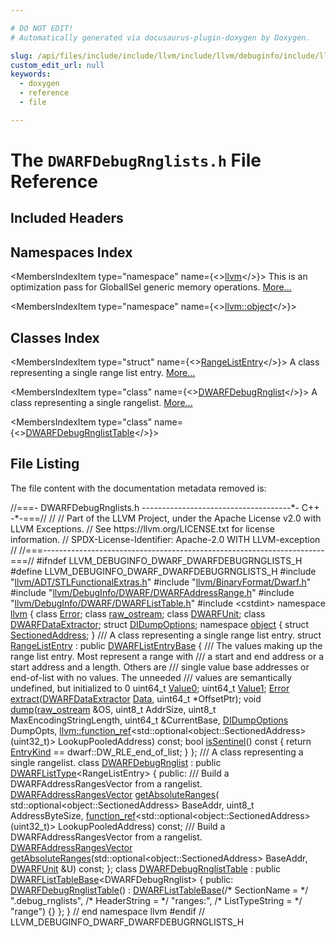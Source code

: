 ```yaml
---

# DO NOT EDIT!
# Automatically generated via docusaurus-plugin-doxygen by Doxygen.

slug: /api/files/include/include/llvm/include/llvm/debuginfo/include/llvm/debuginfo/dwarf/dwarfdebugrnglists-h
custom_edit_url: null
keywords:
  - doxygen
  - reference
  - file

---
```





# The `DWARFDebugRnglists.h` File Reference

<DoxygenPage pluginConfig={pluginConfig}>



## Included Headers

<IncludesList>
<IncludesListItem
  filePath="llvm/ADT/STLFunctionalExtras.h"
  permalink="/docs/api/files/include/include/llvm/include/llvm/adt/stlfunctionalextras-h"
  isLocal="true" />
<IncludesListItem
  filePath="llvm/BinaryFormat/Dwarf.h"
  permalink="/docs/api/files/include/include/llvm/include/llvm/binaryformat/dwarf-h"
  isLocal="true" />
<IncludesListItem
  filePath="llvm/DebugInfo/DWARF/DWARFAddressRange.h"
  permalink="/docs/api/files/include/include/llvm/include/llvm/debuginfo/include/llvm/debuginfo/dwarf/dwarfaddressrange-h"
  isLocal="true" />
<IncludesListItem
  filePath="llvm/DebugInfo/DWARF/DWARFListTable.h"
  permalink="/docs/api/files/include/include/llvm/include/llvm/debuginfo/include/llvm/debuginfo/dwarf/dwarflisttable-h"
  isLocal="true" />
<IncludesListItem
  filePath="cstdint"
  permalink=""
  isLocal="false" />
</IncludesList>

## Namespaces Index

<MembersIndex>

<MembersIndexItem
  type="namespace"
  name={<><a href="/docs/api/namespaces/llvm">llvm</a></>}>
This is an optimization pass for GlobalISel generic memory operations. <a href="/docs/api/namespaces/llvm/#details">More...</a>
</MembersIndexItem>

<MembersIndexItem
  type="namespace"
  name={<><a href="/docs/api/namespaces/llvm/object">llvm::object</a></>}>
</MembersIndexItem>

</MembersIndex>

## Classes Index

<MembersIndex>

<MembersIndexItem
  type="struct"
  name={<><a href="/docs/api/structs/llvm/rangelistentry">RangeListEntry</a></>}>
A class representing a single range list entry. <a href="/docs/api/structs/llvm/rangelistentry/#details">More...</a>
</MembersIndexItem>

<MembersIndexItem
  type="class"
  name={<><a href="/docs/api/classes/llvm/dwarfdebugrnglist">DWARFDebugRnglist</a></>}>
A class representing a single rangelist. <a href="/docs/api/classes/llvm/dwarfdebugrnglist/#details">More...</a>
</MembersIndexItem>

<MembersIndexItem
  type="class"
  name={<><a href="/docs/api/classes/llvm/dwarfdebugrnglisttable">DWARFDebugRnglistTable</a></>}>
</MembersIndexItem>

</MembersIndex>


## File Listing

The file content with the documentation metadata removed is:

<ProgramListing>

<Link id="l00001" /><CodeLine lineNumber="1"><span class="doxyHighlightComment">//===- DWARFDebugRnglists.h -------------------------------------&#42;- C++ -&#42;-===//</span></CodeLine>
<Link id="l00002" /><CodeLine lineNumber="2"><span class="doxyHighlightComment">//</span></CodeLine>
<Link id="l00003" /><CodeLine lineNumber="3"><span class="doxyHighlightComment">// Part of the LLVM Project, under the Apache License v2.0 with LLVM Exceptions.</span></CodeLine>
<Link id="l00004" /><CodeLine lineNumber="4"><span class="doxyHighlightComment">// See https://llvm.org/LICENSE.txt for license information.</span></CodeLine>
<Link id="l00005" /><CodeLine lineNumber="5"><span class="doxyHighlightComment">// SPDX-License-Identifier: Apache-2.0 WITH LLVM-exception</span></CodeLine>
<Link id="l00006" /><CodeLine lineNumber="6"><span class="doxyHighlightComment">//</span></CodeLine>
<Link id="l00007" /><CodeLine lineNumber="7"><span class="doxyHighlightComment">//===----------------------------------------------------------------------===//</span></CodeLine>
<Link id="l00008" /><CodeLine lineNumber="8"></CodeLine>
<Link id="l00009" /><CodeLine lineNumber="9"><span class="doxyHighlightPreprocessor">#ifndef LLVM&#95;DEBUGINFO&#95;DWARF&#95;DWARFDEBUGRNGLISTS&#95;H</span></CodeLine>
<Link id="l00010" /><CodeLine lineNumber="10"><span class="doxyHighlightPreprocessor">#define LLVM&#95;DEBUGINFO&#95;DWARF&#95;DWARFDEBUGRNGLISTS&#95;H</span></CodeLine>
<Link id="l00011" /><CodeLine lineNumber="11"></CodeLine>
<Link id="l00012" /><CodeLine lineNumber="12"><span class="doxyHighlightPreprocessor">#include &quot;<a href="/docs/api/files/include/include/llvm/include/llvm/adt/stlfunctionalextras-h">llvm/ADT/STLFunctionalExtras.h</a>&quot;</span></CodeLine>
<Link id="l00013" /><CodeLine lineNumber="13"><span class="doxyHighlightPreprocessor">#include &quot;<a href="/docs/api/files/include/include/llvm/include/llvm/binaryformat/dwarf-h">llvm/BinaryFormat/Dwarf.h</a>&quot;</span></CodeLine>
<Link id="l00014" /><CodeLine lineNumber="14"><span class="doxyHighlightPreprocessor">#include &quot;<a href="/docs/api/files/include/include/llvm/include/llvm/debuginfo/include/llvm/debuginfo/dwarf/dwarfaddressrange-h">llvm/DebugInfo/DWARF/DWARFAddressRange.h</a>&quot;</span></CodeLine>
<Link id="l00015" /><CodeLine lineNumber="15"><span class="doxyHighlightPreprocessor">#include &quot;<a href="/docs/api/files/include/include/llvm/include/llvm/debuginfo/include/llvm/debuginfo/dwarf/dwarflisttable-h">llvm/DebugInfo/DWARF/DWARFListTable.h</a>&quot;</span></CodeLine>
<Link id="l00016" /><CodeLine lineNumber="16"><span class="doxyHighlightPreprocessor">#include &lt;cstdint&gt;</span></CodeLine>
<Link id="l00017" /><CodeLine lineNumber="17"></CodeLine>
<Link id="l00018" /><CodeLine lineNumber="18"><span class="doxyHighlightKeyword">namespace </span><span class="doxyHighlight"><a href="/docs/api/namespaces/llvm">llvm</a> &#123;</span></CodeLine>
<Link id="l00019" /><CodeLine lineNumber="19"></CodeLine>
<Link id="l00020" /><CodeLine lineNumber="20"><span class="doxyHighlightKeyword">class </span><span class="doxyHighlight"><a href="/docs/api/classes/llvm/error">Error</a>;</span></CodeLine>
<Link id="l00021" /><CodeLine lineNumber="21"><span class="doxyHighlightKeyword">class </span><span class="doxyHighlight"><a href="/docs/api/classes/llvm/raw-ostream">raw&#95;ostream</a>;</span></CodeLine>
<Link id="l00022" /><CodeLine lineNumber="22"><span class="doxyHighlightKeyword">class </span><span class="doxyHighlight"><a href="/docs/api/classes/llvm/dwarfunit-1">DWARFUnit</a>;</span></CodeLine>
<Link id="l00023" /><CodeLine lineNumber="23"><span class="doxyHighlightKeyword">class </span><span class="doxyHighlight"><a href="/docs/api/classes/llvm/dwarfdataextractor">DWARFDataExtractor</a>;</span></CodeLine>
<Link id="l00024" /><CodeLine lineNumber="24"><span class="doxyHighlightKeyword">struct </span><span class="doxyHighlight"><a href="/docs/api/structs/llvm/didumpoptions">DIDumpOptions</a>;</span></CodeLine>
<Link id="l00025" /><CodeLine lineNumber="25"><span class="doxyHighlightKeyword">namespace </span><span class="doxyHighlight"><a href="/docs/api/namespaces/llvm/object">object</a> &#123;</span></CodeLine>
<Link id="l00026" /><CodeLine lineNumber="26"><span class="doxyHighlightKeyword">struct </span><span class="doxyHighlight"><a href="/docs/api/structs/llvm/object/sectionedaddress">SectionedAddress</a>;</span></CodeLine>
<Link id="l00027" /><CodeLine lineNumber="27"><span class="doxyHighlight">&#125;</span></CodeLine>
<Link id="l00028" /><CodeLine lineNumber="28"></CodeLine>
<Link id="l00029" /><CodeLine lineNumber="29"><span class="doxyHighlightComment">/// A class representing a single range list entry.</span></CodeLine>
<Link id="l00030" /><CodeLine lineNumber="30" lineLink="/docs/api/structs/llvm/rangelistentry"><span class="doxyHighlightKeyword">struct </span><span class="doxyHighlight"><a href="/docs/api/structs/llvm/rangelistentry">RangeListEntry</a> : </span><span class="doxyHighlightKeyword">public</span><span class="doxyHighlight"> <a href="/docs/api/structs/llvm/dwarflistentrybase">DWARFListEntryBase</a> &#123;</span></CodeLine>
<Link id="l00031" /><CodeLine lineNumber="31"><span class="doxyHighlightComment">  /// The values making up the range list entry. Most represent a range with</span></CodeLine>
<Link id="l00032" /><CodeLine lineNumber="32"><span class="doxyHighlightComment">  /// a start and end address or a start address and a length. Others are</span></CodeLine>
<Link id="l00033" /><CodeLine lineNumber="33"><span class="doxyHighlightComment">  /// single value base addresses or end-of-list with no values. The unneeded</span></CodeLine>
<Link id="l00034" /><CodeLine lineNumber="34"><span class="doxyHighlightComment">  /// values are semantically undefined, but initialized to 0</span></CodeLine>
<Link id="l00035" /><CodeLine lineNumber="35" lineLink="/docs/api/structs/llvm/rangelistentry/#accbdfd58f987c0f4687fb6785393e842"><span class="doxyHighlight">  uint64&#95;t <a href="/docs/api/structs/llvm/rangelistentry/#accbdfd58f987c0f4687fb6785393e842">Value0</a>;</span></CodeLine>
<Link id="l00036" /><CodeLine lineNumber="36" lineLink="/docs/api/structs/llvm/rangelistentry/#a4c65e91fb73159dbd285e5a205ffc1e6"><span class="doxyHighlight">  uint64&#95;t <a href="/docs/api/structs/llvm/rangelistentry/#a4c65e91fb73159dbd285e5a205ffc1e6">Value1</a>;</span></CodeLine>
<Link id="l00037" /><CodeLine lineNumber="37"></CodeLine>
<Link id="l00038" /><CodeLine lineNumber="38"><span class="doxyHighlight">  <a href="/docs/api/classes/llvm/error">Error</a> <a href="/docs/api/files/lib/lib/transforms/lib/transforms/ipo/loopextractor-cpp/#a84dff14934298a71113ab11312c243f6">extract</a>(<a href="/docs/api/classes/llvm/dwarfdataextractor">DWARFDataExtractor</a> <a href="/docs/api/namespaces/llvm/#aa20539e89704d20b98b97e9c3feac934">Data</a>, uint64&#95;t &#42;OffsetPtr);</span></CodeLine>
<Link id="l00039" /><CodeLine lineNumber="39"><span class="doxyHighlight">  </span><span class="doxyHighlightKeywordType">void</span></CodeLine>
<Link id="l00040" /><CodeLine lineNumber="40"><span class="doxyHighlight">  <a href="/docs/api/structs/llvm/rangelistentry/#a9490d0b5d168b24193e600de304103e1">dump</a>(<a href="/docs/api/classes/llvm/raw-ostream">raw&#95;ostream</a> &amp;OS, uint8&#95;t AddrSize, uint8&#95;t MaxEncodingStringLength,</span></CodeLine>
<Link id="l00041" /><CodeLine lineNumber="41"><span class="doxyHighlight">       uint64&#95;t &amp;CurrentBase, <a href="/docs/api/structs/llvm/didumpoptions">DIDumpOptions</a> DumpOpts,</span></CodeLine>
<Link id="l00042" /><CodeLine lineNumber="42"><span class="doxyHighlight">       <a href="/docs/api/classes/llvm/function-ref">llvm::function&#95;ref</a>&lt;std::optional&lt;object::SectionedAddress&gt;(uint32&#95;t)&gt;</span></CodeLine>
<Link id="l00043" /><CodeLine lineNumber="43"><span class="doxyHighlight">           LookupPooledAddress) </span><span class="doxyHighlightKeyword">const</span><span class="doxyHighlight">;</span></CodeLine>
<Link id="l00044" /><CodeLine lineNumber="44" lineLink="/docs/api/structs/llvm/rangelistentry/#a89f52020604a40c9ee0aebb0099e3b73"><span class="doxyHighlight">  </span><span class="doxyHighlightKeywordType">bool</span><span class="doxyHighlight"> <a href="/docs/api/structs/llvm/rangelistentry/#a89f52020604a40c9ee0aebb0099e3b73">isSentinel</a>()</span><span class="doxyHighlightKeyword"> const </span><span class="doxyHighlight">&#123; </span><span class="doxyHighlightKeywordFlow">return</span><span class="doxyHighlight"> <a href="/docs/api/structs/llvm/dwarflistentrybase/#a53bb231c536be49c590132e10c5268dd">EntryKind</a> == dwarf::DW&#95;RLE&#95;end&#95;of&#95;list; &#125;</span></CodeLine>
<Link id="l00045" /><CodeLine lineNumber="45"><span class="doxyHighlight">&#125;;</span></CodeLine>
<Link id="l00046" /><CodeLine lineNumber="46"></CodeLine>
<Link id="l00047" /><CodeLine lineNumber="47"><span class="doxyHighlightComment">/// A class representing a single rangelist.</span></CodeLine>
<Link id="l00048" /><CodeLine lineNumber="48" lineLink="/docs/api/classes/llvm/dwarfdebugrnglist"><span class="doxyHighlightKeyword">class </span><span class="doxyHighlight"><a href="/docs/api/classes/llvm/dwarfdebugrnglist">DWARFDebugRnglist</a> : </span><span class="doxyHighlightKeyword">public</span><span class="doxyHighlight"> <a href="/docs/api/classes/llvm/dwarflisttype">DWARFListType</a>&lt;RangeListEntry&gt; &#123;</span></CodeLine>
<Link id="l00049" /><CodeLine lineNumber="49"><span class="doxyHighlightKeyword">public</span><span class="doxyHighlight">:</span></CodeLine>
<Link id="l00050" /><CodeLine lineNumber="50"><span class="doxyHighlightComment">  /// Build a DWARFAddressRangesVector from a rangelist.</span></CodeLine>
<Link id="l00051" /><CodeLine lineNumber="51"><span class="doxyHighlight">  <a href="/docs/api/namespaces/llvm/#af7b7409cf7c2a265eb671b0023fb9ebf">DWARFAddressRangesVector</a> <a href="/docs/api/classes/llvm/dwarfdebugrnglist/#a08ab890d3a702ced75f774fa2bad2bbc">getAbsoluteRanges</a>(</span></CodeLine>
<Link id="l00052" /><CodeLine lineNumber="52"><span class="doxyHighlight">      std::optional&lt;object::SectionedAddress&gt; BaseAddr, uint8&#95;t AddressByteSize,</span></CodeLine>
<Link id="l00053" /><CodeLine lineNumber="53"><span class="doxyHighlight">      <a href="/docs/api/classes/llvm/function-ref">function&#95;ref</a>&lt;std::optional&lt;object::SectionedAddress&gt;(uint32&#95;t)&gt;</span></CodeLine>
<Link id="l00054" /><CodeLine lineNumber="54"><span class="doxyHighlight">          LookupPooledAddress) </span><span class="doxyHighlightKeyword">const</span><span class="doxyHighlight">;</span></CodeLine>
<Link id="l00055" /><CodeLine lineNumber="55"></CodeLine>
<Link id="l00056" /><CodeLine lineNumber="56"><span class="doxyHighlightComment">  /// Build a DWARFAddressRangesVector from a rangelist.</span></CodeLine>
<Link id="l00057" /><CodeLine lineNumber="57"><span class="doxyHighlight">  <a href="/docs/api/namespaces/llvm/#af7b7409cf7c2a265eb671b0023fb9ebf">DWARFAddressRangesVector</a></span></CodeLine>
<Link id="l00058" /><CodeLine lineNumber="58"><span class="doxyHighlight">  <a href="/docs/api/classes/llvm/dwarfdebugrnglist/#a08ab890d3a702ced75f774fa2bad2bbc">getAbsoluteRanges</a>(std::optional&lt;object::SectionedAddress&gt; BaseAddr,</span></CodeLine>
<Link id="l00059" /><CodeLine lineNumber="59"><span class="doxyHighlight">                    <a href="/docs/api/classes/llvm/dwarfunit-1">DWARFUnit</a> &amp;U) </span><span class="doxyHighlightKeyword">const</span><span class="doxyHighlight">;</span></CodeLine>
<Link id="l00060" /><CodeLine lineNumber="60"><span class="doxyHighlight">&#125;;</span></CodeLine>
<Link id="l00061" /><CodeLine lineNumber="61"></CodeLine>
<Link id="l00062" /><CodeLine lineNumber="62" lineLink="/docs/api/classes/llvm/dwarfdebugrnglisttable"><span class="doxyHighlightKeyword">class </span><span class="doxyHighlight"><a href="/docs/api/classes/llvm/dwarfdebugrnglisttable/#a1635e938263ef527cd0c379511ed156a">DWARFDebugRnglistTable</a> : </span><span class="doxyHighlightKeyword">public</span><span class="doxyHighlight"> <a href="/docs/api/classes/llvm/dwarflisttablebase/#af0bda9379098fea3e0212217a0b3f6a1">DWARFListTableBase</a>&lt;DWARFDebugRnglist&gt; &#123;</span></CodeLine>
<Link id="l00063" /><CodeLine lineNumber="63"><span class="doxyHighlightKeyword">public</span><span class="doxyHighlight">:</span></CodeLine>
<Link id="l00064" /><CodeLine lineNumber="64" lineLink="/docs/api/classes/llvm/dwarfdebugrnglisttable/#a1635e938263ef527cd0c379511ed156a"><span class="doxyHighlight">  <a href="/docs/api/classes/llvm/dwarfdebugrnglisttable/#a1635e938263ef527cd0c379511ed156a">DWARFDebugRnglistTable</a>()</span></CodeLine>
<Link id="l00065" /><CodeLine lineNumber="65"><span class="doxyHighlight">      : <a href="/docs/api/classes/llvm/dwarflisttablebase/#af0bda9379098fea3e0212217a0b3f6a1">DWARFListTableBase</a>(</span><span class="doxyHighlightComment">/&#42; SectionName    = &#42;/</span><span class="doxyHighlight"> </span><span class="doxyHighlightStringLiteral">&quot;.debug&#95;rnglists&quot;</span><span class="doxyHighlight">,</span></CodeLine>
<Link id="l00066" /><CodeLine lineNumber="66"><span class="doxyHighlight">                           </span><span class="doxyHighlightComment">/&#42; HeaderString   = &#42;/</span><span class="doxyHighlight"> </span><span class="doxyHighlightStringLiteral">&quot;ranges:&quot;</span><span class="doxyHighlight">,</span></CodeLine>
<Link id="l00067" /><CodeLine lineNumber="67"><span class="doxyHighlight">                           </span><span class="doxyHighlightComment">/&#42; ListTypeString = &#42;/</span><span class="doxyHighlight"> </span><span class="doxyHighlightStringLiteral">&quot;range&quot;</span><span class="doxyHighlight">) &#123;&#125;</span></CodeLine>
<Link id="l00068" /><CodeLine lineNumber="68"><span class="doxyHighlight">&#125;;</span></CodeLine>
<Link id="l00069" /><CodeLine lineNumber="69"></CodeLine>
<Link id="l00070" /><CodeLine lineNumber="70"><span class="doxyHighlight">&#125; </span><span class="doxyHighlightComment">// end namespace llvm</span></CodeLine>
<Link id="l00071" /><CodeLine lineNumber="71"></CodeLine>
<Link id="l00072" /><CodeLine lineNumber="72"><span class="doxyHighlightPreprocessor">#endif </span><span class="doxyHighlightComment">// LLVM&#95;DEBUGINFO&#95;DWARF&#95;DWARFDEBUGRNGLISTS&#95;H</span></CodeLine>

</ProgramListing>


</DoxygenPage>
